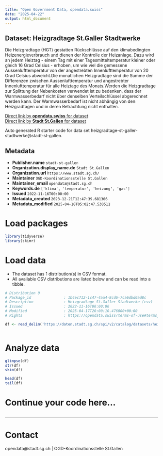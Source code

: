 ```yaml
---
title: "Open Government Data, opendata.swiss"
date: "2025-04-22"
output: html_document
---
```


## Dataset: Heizgradtage St.Galler Stadtwerke

Die Heizgradtage (HGT) gestatten Rückschlüsse auf den klimabedingten Heizenergieverbrauch und dienen der Kontrolle der Heizanlage. Dazu wird an jedem Heiztag - einem Tag mit einer Tagesmitteltemperatur kleiner oder gleich 16 Grad Celsius - erhoben, um wie viel die gemessene Aussenlufttemperatur von der angestrebten Innenlufttemperatur von 20 Grad Celsius abweicht.Die monatlichen Heizgradtage sind die Summe der Differenzen zwischen Aussenlufttemperatur und angestrebter Innenlufttemperatur für alle Heiztage des Monats.Werden die Heizgradtage zur Splittung der Nebenkosten verwendet ist zu bedenken, dass der Warmwasserbedarf nicht über denselben Verteilschlüssel abgerechnet werden kann. Der Warmwasserbedarf ist nicht abhängig von den Heizgradtagen und in deren Betrachtung nicht enthalten.

[Direct link by **opendata.swiss** for dataset](https://opendata.swiss/de/dataset/heizgradtage-st-galler-stadtwerke)<br>
[Direct link by **Stadt St.Gallen** for dataset](https://daten.stadt.sg.ch/explore/dataset/heizgradtage-st-galler-stadtwerke/)

Auto generated R starter code for data set heizgradtage-st-galler-stadtwerke@stadt-st-gallen.

## Metadata

- **Publisher.name** `stadt-st-gallen`
- **Organization.display_name.de** `Stadt St.Gallen`
- **Organization.url** `https://www.stadt.sg.ch/`
- **Maintainer** `OGD-Koordinationsstelle St.Gallen`
- **Maintainer_email** `opendata@stadt.sg.ch`
- **Keywords.de** `['klima', 'temperatur', 'heizung', 'gas']`
- **Issued** `2022-11-16T00:00:00`
- **Metadata_created** `2023-12-21T12:47:39.681306`
- **Metadata_modified** `2025-04-18T05:02:47.530511`


# Load packages

```r

library(tidyverse)
library(skimr)

```

# Load data

-   The dataset has 1 distribution(s) in CSV format.
-   All available CSV distributions are listed below and can be read into a tibble.

```r

# Distribution 0
# Package_id               : 1b4ec712-1c47-4aa4-8cd6-7ca6dbd0ad8c
# Description              : Heizgradtage St.Galler Stadtwerke (csv)
# Issued                   : 2022-11-16T00:00:00
# Modified                 : 2025-04-17T20:00:10.476000+00:00
# Rights                   : https://opendata.swiss/terms-of-use#terms_by

df <- read_delim('https://daten.stadt.sg.ch/api/v2/catalog/datasets/heizgradtage-st-galler-stadtwerke/exports/csv?use_labels=true')



```

# Analyze data

```r

glimpse(df)
str(df)
skim(df)

head(df)
tail(df)

```

# Continue your code here...

```r

```

------------------------------------------------------------------------

# Contact

opendata@stadt.sg.ch | OGD-Koordinationsstelle St.Gallen

